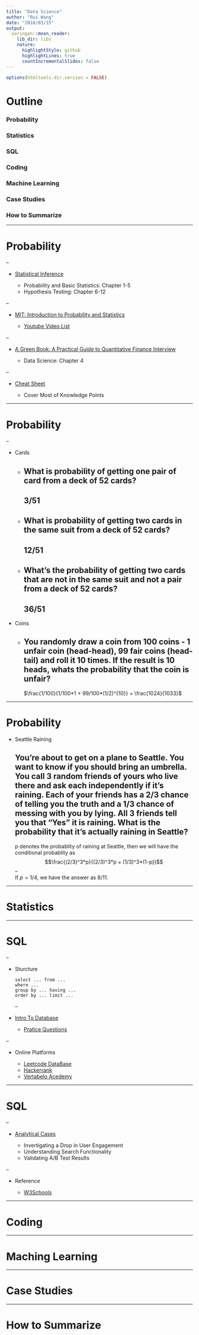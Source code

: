 ```yaml
---
title: "Data Science"
author: "Rui Wang"
date: "2018/03/15"
output:
  xaringan::moon_reader:
    lib_dir: libs
    nature:
      highlightStyle: github
      highlightLines: true
      countIncrementalSlides: false
---
```


```r
options(htmltools.dir.version = FALSE)
```

# Outline

### Probability
### Statistics
### SQL
### Coding
### Machine Learning
### Case Studies
### How to Summarize

---

# Probability

--

- [Statistical Inference](https://www.amazon.com/Statistical-Inference-George-Casella/dp/0534243126)
    
    * Probability and Basic Statistics: Chapter 1-5
    * Hypothesis Testing: Chapter 6-12

--

- [MIT: Introduction to Probability and Statistics](https://ocw.mit.edu/courses/mathematics/18-05-introduction-to-probability-and-statistics-spring-2014/)
    
    * [Youtube Video List](https://www.youtube.com/playlist?list=PLUl4u3cNGP61Oq3tWYp6V_F-5jb5L2iHb)

--

- [A Green Book: A Practical Guide to Quantitative Finance Interview](https://www.amazon.com/Practical-Guide-Quantitative-Finance-Interviews/dp/1438236662)
    
    * Data Science: Chapter 4

--

- [Cheat Sheet](https://static1.squarespace.com/static/54bf3241e4b0f0d81bf7ff36/t/55e9494fe4b011aed10e48e5/1441352015658/probability_cheatsheet.pdf)

    * Cover Most of Knowledge Points

---

# Probability

--

- Cards

    * What is probability of getting one pair of card from a deck of 52 cards? 
--
    3/51
--
    * What is probability of getting two cards in the same suit from a deck of 52 cards? 
--
    12/51
--
    * What’s the probability of getting two cards that are not in the same suit and not a pair from a deck of 52 cards?
--
    36/51
--
- Coins

    * You randomly draw a coin from 100 coins - 1 unfair coin (head-head), 99 fair coins (head-tail) and roll it 10 times. If the result is 10 heads, whats the probability that the coin is unfair?
--

        $\frac{1/100}{1/100*1 + 99/100*(1/2)^{10}} = \frac{1024}{1033}$

---

# Probability

- Seattle Raining

    You’re about to get on a plane to Seattle. You want to know if you should bring an umbrella. You call 3 random friends of yours who live there and ask each independently if it’s raining. Each of your friends has a 2/3 chance of telling you the truth and a 1/3 chance of messing with you by lying. All 3 friends tell you that “Yes” it is raining. What is the probability that it’s actually raining in Seattle?
--

    p denotes the probablity of raining at Seattle, then we will have the conditional probablity as
    $$\frac{(2/3)^3*p}{(2/3)^3*p + (1/3)^3*(1-p)}$$
--    
    If $p = 1/4$, we have the answer as 8/11.

---

# Statistics

---

# SQL

--

- Sturcture

    ```
    select ... from ... 
    where ...
    group by ... having ... 
    order by ... limit ...
    ```
--

- [Intro To Database](https://lagunita.stanford.edu/courses/Engineering/db/2014_1/about)
    
    * [Pratice Questions](https://github.com/wangruinju/SQL_Resources/blob/master/Stanford%20SQL%20practice/SQL%20exercise.Rmd)
    
--

- Online Platforms
    
    * [Leetcode DataBase](https://leetcode.com/problemset/database/) 
    * [Hackerrank](https://www.hackerrank.com/)
    * [Vertabelo Acedemy](https://academy.vertabelo.com/)

---

# SQL

--

- [Analytical Cases](https://community.modeanalytics.com/sql/tutorial/sql-business-analytics-training/)
    
    * Invertigating a Drop in User Engagement
    * Understanding Search Functionality
    * Validating A/B Test Results

--

- Reference

    * [W3Schools](https://www.w3schools.com/SQl/default.asp)

---

# Coding

---

# Maching Learning

---

# Case Studies

---

# How to Summarize


